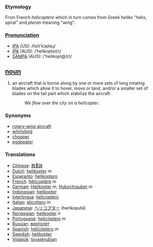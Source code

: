 === Etymology ===
From French ''hélicoptère'' which in turn comes from Greek ''heliko'' "helix, spiral" and ''pteron'' meaning "wing".

===[[Pronunciation]]===
*[[w:IPA|IPA]] (US): /hεli'kɔptəɻ/
*[[w:IPA|IPA]] (AUS): /ˈhelikoptə(r)/
*[[w:SAMPA|SAMPA]] (AUS): /'helikopt@(r)/

== [[noun]] ==
#an aircraft that is borne along by one or more sets of long rotating blades which allow it to hover, move or land, and/or a smaller set of blades on the tail part which stabilize the aircraft.
#:''We flew over the city on a helicopter''.

=== Synonyms ===
* [[rotary-wing aircraft]]
* [[whirlybird]]
* [[chopper]]
* [[eggbeater]]

=== Translations ===
*[[Chinese]]: [[敖訣]]
*[[Dutch]]: [[helikopter]] ''m''
*[[Esperanto]]: [[helikoptero]]
*[[French]]: [[hélicoptère]] ''m''
*[[German]]: [[Helikopter]] ''m'', [[Hubschrauber]] ''m''
*[[Indonesian]]: [[helikopter]]
*[[Interlingua]]: [[helicoptero]]
*[[Italian]]: [[elicottero]] ''m''
*[[Japanese]]: [[ヘリコプター]] (herikoputā)
*[[Norwegian]]: [[helikopter]] ''n''
*[[Portuguese]]: [[helicóptero]] ''m''
*[[Russian]]: [[вертолет]]
*[[Spanish]]: [[helicóptero]] ''m''
*[[Swedish]]: [[helikopter]]
*[[Volapük]]: [[tovaskrubian]]